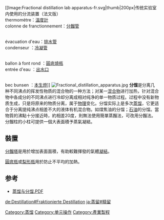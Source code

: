 {{Expand language|1=en|time=2020-09-28T12:55:31+00:00}}
[[Image:Fractional distillation lab apparatus-fr.svg|thumb|200px|传统实验室内使用的分流装置（法文版）
<br />thermomètre：[[溫度計|溫度計]]<br />

colonne de franctionnement：[[分餾管|分餾管]] 

<br />évacuation d'eau：[[排水管|排水管]]<br /> 

condenseur ：[[冷凝管|冷凝管]]

<br />ballon à font rond ：[[圓底燒瓶|圓底燒瓶]]<br />

entrée d'eau ：[[出水口|出水口]]

<br />bec bunsen ：[[本生燈|本生燈]]]]
[[File:Fractional_distillation_apparatus.jpg|thumb]]
'''分馏'''是分离几种不同沸点的挥发性物质的混合物的一种方法；对某一[[混合物|混合物]]进行加热，针对混合物中各成分的不同沸点进行冷却分离成相对纯净的单一物质过程。过程中没有新物质生成，只是将原来的物质分离，属于[[物理|物理]]变化。分馏实际上是多次[[蒸馏|蒸馏]]，它更适合于分离提纯沸点相差不大的液体有机混合物。如煤焦油的分馏；[[石油|石油]]的分馏。當物質的沸點十分接近時，約相差20度，則無法使用簡單蒸餾法，可改用分餾法。分餾柱的小柱可提供一個大表面積予蒸氣凝結。

== 裝置 ==
[[分餾塔|分餾塔]]是用於增加表面面積，有助較難揮發的氣體[[凝結|凝結]]。

[[圓底瓶|圓底瓶]]或[[梨形瓶|梨形瓶]]用於防止不平均的加熱。

== 参考 ==
* [https://web.archive.org/web/20150501041949/http://202.194.137.16/jpkc/chem/ziyuan/dianzijiaoan/24.pdf 蒸馏与分馏.PDF]

[[Category:蒸馏|Category:蒸馏]]
[[Category:单元操作|Category:单元操作]]
[[Category:產業製程|Category:產業製程]]

[[de:Destillation#Fraktionierte_Destillation|de:Destillation#Fraktionierte Destillation]]
[[ja:蒸留#精留|ja:蒸留#精留]]